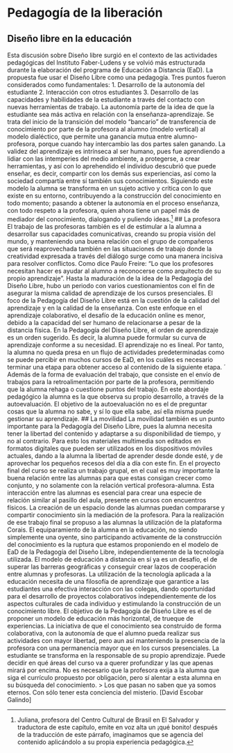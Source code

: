 # Pedagogía de la liberación
## Diseño libre en la educación
Esta discusión sobre Diseño libre surgió en el contexto de las actividades pedagógicas del Instituto Faber-Ludens y se volvió más estructurada durante la elaboración del programa de Educación a Distancia (EaD). La propuesta fue usar el Diseño Libre como una pedagogía.
Tres puntos fueron considerados como fundamentales:
1. Desarrollo de la autonomía del estudiante
2. Interacción con otros estudiantes
3. Desarrollo de las capacidades y habilidades de la estudiante a través del contacto con nuevas herramientas de trabajo.
La autonomía parte de la idea de que la estudiante sea más activa en relación con la enseñanza-aprendizaje. Se trata del inicio de la transición del modelo “bancario” de transferencia de conocimiento por parte de la profesora al alumno (modelo vertical) al modelo dialéctico, que permite una ganancia mutua entre alumno-profesora, porque cuando hay intercambio las dos partes salen ganando.
La validez del aprendizaje es intrínseca al ser humano, pues fue aprendiendo a lidiar con las intemperies del medio ambiente, a protegerse, a crear herramientas, y así con lo aprehendido el individuo descubrió que puede enseñar, es decir, compartir con los demás sus experiencias, así como la sociedad compartía entre sí también sus conocimientos.
Siguiendo este modelo la alumna se transforma en un sujeto activo y crítica con lo que existe en su entorno, contribuyendo a la construcción del conocimiento en todo momento; pasando a obtener la autonomía en el proceso enseñanza, con todo respeto a la profesora, quien ahora tiene un papel más de mediador del conocimiento, dialogando y puliendo ideas.^[Juliana, profesora del Centro Cultural de Brasil en El Salvador y traductora de este capítulo, emite en voz alta un ¡qué bonito! después de la traducción de este párrafo, imaginamos que se agencia del contenido aplicándolo a su propia experiencia pedagógica.]
## La profesora
El trabajo de las profesoras también es el de estimular a la alumna a desarrollar sus capacidades comunicativas, creando su propia visión del mundo, y manteniendo una buena relación con el grupo de compañeros que será reaprovechada también en las situaciones de trabajo donde la creatividad expresada a través del diálogo surge como una manera incisiva para resolver conflictos. Como dice Paulo Freire: “Lo que los profesores necesitan hacer es ayudar al alumno a reconocerse como arquitecto de su propio aprendizaje”.
Hasta la maduración de la idea de la Pedagogía del Diseño Libre, hubo un periodo con varios cuestionamientos con el fin de asegurar la misma calidad de aprendizaje de los cursos presenciales. El foco de la Pedagogía del Diseño Libre está en la cuestión de la calidad del aprendizaje y en la calidad de la enseñanza. Con este enfoque en el aprendizaje colaborativo, el desafío de la educación online es menor, debido a la capacidad del ser humano de relacionarse a pesar de la distancia física.
En la Pedagogía del Diseño Libre, el orden de aprendizaje es un orden sugerido. Es decir, la alumna puede formular su curva de aprendizaje conforme a su necesidad. El aprendizaje no es lineal. Por tanto, la alumna no queda presa en un flujo de actividades predeterminadas como se puede percibir en muchos cursos de EaD, en los cuáles es necesario terminar una etapa para obtener acceso al contenido de la siguiente etapa.
´
Además de la forma de evaluación del trabajo, que consiste en el envío de trabajos para la retroalimentación por parte de la profesora, permitiendo que la alumna rehaga o cuestione puntos del trabajo. En este abordaje pedagógico la alumna es la que observa su propio desarrollo, a través de la autoevaluación. El objetivo de la autoevaluación no es el de preguntar cosas que la alumna no sabe, y sí lo que ella sabe, así ella misma puede gestionar su aprendizaje.
## La movilidad
La movilidad también es un punto importante para la Pedagogía del Diseño Libre, pues la alumna necesita tener la libertad del contenido y adaptarse a su disponibilidad de tiempo, y no al contrario. Para esto los materiales multimedia son editados en formatos digitales que pueden ser utilizados en los dispositivos móviles actuales, dando a la alumna la libertad de aprender desde donde esté, y de aprovechar los pequeños recesos del día a día con este fin.
En el proyecto final del curso se realiza un trabajo grupal, en el cual es muy importante la buena relación entre las alumnas para que estas consigan crecer como conjunto, y no solamente con la relación vertical profesora-alumna. Esta interacción entre las alumnas es esencial para crear una especie de relación similar al pasillo del aula, presente en cursos con encuentros físicos. La creación de un espacio donde las alumnas puedan compararse y compartir conocimiento sin la mediación de la profesora. Para la realización de ese trabajo final se propuso a las alumnas la utilización de la plataforma Corais.
El equiparamiento de la alumna en la educación, no siendo simplemente una oyente, sino participando activamente de la construcción del conocimiento es la ruptura que estamos proponiendo en el modelo de EaD de la Pedagogía del Diseño Libre, independientemente de la tecnología utilizada.
El modelo de educación a distancia en sí ya es un desafío, el de superar las barreras geográficas y conseguir crear lazos de cooperación entre alumnas y profesoras. La utilización de la tecnología aplicada a la educación necesita de una filosofía de aprendizaje que garantice a las estudiantes una efectiva interacción con las colegas, dando oportunidad para el desarrollo de proyectos colaborativos independientemente de los aspectos culturales de cada individuo y estimulando la construcción de un conocimiento libre. El objetivo de la Pedagogía de Diseño Libre es el de proponer un modelo de educación más horizontal, de trueque de experiencias. La iniciativa de que el conocimiento sea construido de forma colaborativa, con la autonomía de que el alumno pueda realizar sus actividades con mayor libertad, pero aun así manteniendo la presencia de la profesora con una permanencia mayor que en los cursos presenciales.
La estudiante se transforma en la responsable de su propio aprendizaje. Puede decidir en qué áreas del curso va a querer profundizar y las que apenas mirará por encima. No es necesario que la profesora exija a la alumna que siga el currículo propuesto por obligación, pero sí alentar a esta alumna en su búsqueda del conocimiento.
> Los que pasan no saben
que ya somos eternos.
Con sólo tener esta
conciencia del misterio.
[David Escobar Galindo]